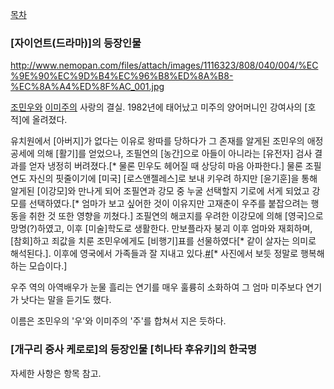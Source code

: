 [[목차]]

=== [자이언트(드라마)]의 등장인물 ===
http://www.nemopan.com/files/attach/images/1116323/808/040/004/%EC%9E%90%EC%9D%B4%EC%96%B8%ED%8A%B8-%EC%8A%A4%ED%8F%AC_001.jpg

[[조민우]]와 [[이미주]]의 사랑의 결실. 1982년에 태어났고 미주의 양어머니인 강여사의 [호적]에 올려졌다. 

유치원에서 [아버지]가 없다는 이유로 왕따를 당하다가 그 존재를 알게된 조민우의 애정공세에 의해 [활기]를 얻었으나, 조필연의 [농간]으로 아들이 아니라는 [유전자] 검사 결과를 얻자 냉정히 버려졌다.[* 물론 민우도 헤어질 때 상당히 마음 아파한다.] 물론 조필연도 자신의 핏줄이기에 [미국] [로스앤젤레스]로 보내 키우려 하지만 [윤기훈]을 통해 알게된 [이강모]와 만나게 되어 조필연과 강모 중 누굴 선택할지 기로에 서게 되었고 강모를 선택하였다.[* 엄마가 보고 싶어한 것이 이유지만 고재춘이 우주를 붙잡으려는 행동을 취한 것 또한 영향을 끼쳤다.] 조필연의 해코지를 우려한 이강모에 의해 [영국]으로 망명(?)하였고, 이후 [미술]학도로 생활한다. 만보플라자 붕괴 이후 엄마와 재회하며, [참회]하고 죄값을 치룬 조민우에게도 [비행기]표를 선물하였다[* 같이 살자는 의미로 해석된다.]. 이후에 영국에서 가족들과 잘 지내고 있다.[http://www.nemopan.com/files/attach/images/1116323/808/040/004/%EC%9E%90%EC%9D%B4%EC%96%B8%ED%8A%B8-%EC%8A%A4%ED%8F%AC.jpg #][* 사진에서 보듯 정말로 행복해 하는 모습이다.]

우주 역의 아역배우가 눈물 흘리는 연기를 매우 훌륭히 소화하여 그 엄마 미주보다 연기가 낫다는 말을 듣기도 했다.

이름은 조민우의 '우'와 이미주의 '주'를 합쳐서 지은 듯하다.

=== [개구리 중사 케로로]의 등장인물 [히나타 후유키]의 한국명 ===
자세한 사항은 항목 참고.

